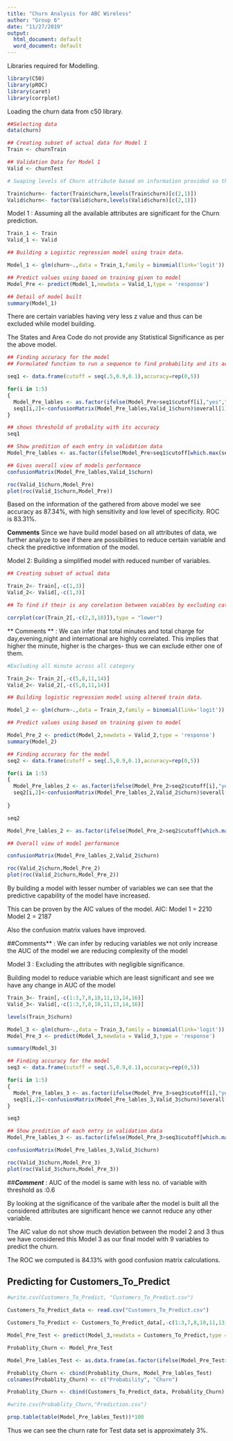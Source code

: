 ---
title: "Churn Analysis for ABC Wireless"
author: "Group 6"
date: "11/27/2019"
output:
  html_document: default
  word_document: default
---

Libraries required for Modelling.

```{r}
library(C50)
library(pROC)
library(caret)
library(corrplot)
```

Loading the churn data from c50 library.

```{r}
##Selecting data
data(churn)

## Creating subset of actual data for Model 1
Train <- churnTrain

## Validation Data for Model 1
Valid <- churnTest

# Swaping levels of Churn attribute based on information provided so that we find the probability of Churn (Yes) while modeling.

Train$churn<- factor(Train$churn,levels(Train$churn)[c(2,1)])  
Valid$churn<- factor(Valid$churn,levels(Valid$churn)[c(2,1)])
```

Model 1 : Assuming all the available attributes are significant for the Churn prediction.

```{r}
Train_1 <- Train
Valid_1 <- Valid

## Building a Logistic regression model using train data.

Model_1 <- glm(churn~.,data = Train_1,family = binomial(link='logit'))

## Predict values using based on training given to model
Model_Pre <- predict(Model_1,newdata = Valid_1,type = 'response')

## Detail of model built
summary(Model_1)
```

There are certain variables having very less z value and thus can be excluded while model building.

The States and Area Code do not provide any Statistical Significance as per the above model.

```{r}
## Finding accuracy for the model
## Formulated function to run a sequence to find probability and its accuracy

seq1 <- data.frame(cutoff = seq(.5,0.9,0.1),accuracy=rep(0,5))

for(i in 1:5)
{
  Model_Pre_lables <- as.factor(ifelse(Model_Pre>seq1$cutoff[i],"yes","no") )
  seq1[i,2]<-confusionMatrix(Model_Pre_lables,Valid_1$churn)$overall[1]
}

## shows threshold of probality with its accuracy
seq1

## Show predition of each entry in validation data
Model_Pre_lables <- as.factor(ifelse(Model_Pre>seq1$cutoff[which.max(seq1$accuracy)] ,"yes","no")) 

## Gives overall view of models performance
confusionMatrix(Model_Pre_lables,Valid_1$churn)

roc(Valid_1$churn,Model_Pre)
plot(roc(Valid_1$churn,Model_Pre))
```

Based on the information of the gathered from above model we see accuracy as 87.34%, with high sensitivity and low level of specificity.
ROC is 83.31%.


**Comments** Since we have build model based on all attributes of data, we further analyze to see if there are possibilities to reduce certain variable and check the predictive information of the model.


Model 2: Building a simplified model with reduced number of variables.

```{r}
## Creating subset of actual data

Train_2<- Train[,-c(1,3)]  
Valid_2<- Valid[,-c(1,3)]

## To find if their is any corelation between vaiables by excluding catagorical variable.

corrplot(cor(Train_2[,-c(2,3,18)]),type = "lower") 
```

** Comments ** :  We can infer that total minutes and total charge for day,evening,night and international are highly correlated. This implies that higher the minute, higher is the charges- thus we can exclude either one of them.

```{r}
#Excluding all minute across all category 

Train_2<- Train_2[,-c(5,8,11,14)] 
Valid_2<- Valid_2[,-c(5,8,11,14)]

## Building logistic regression model using altered train data. 

Model_2 <- glm(churn~.,data = Train_2,family = binomial(link='logit'))

## Predict values using based on training given to model

Model_Pre_2 <- predict(Model_2,newdata = Valid_2,type = 'response')
summary(Model_2)

## Finding accuracy for the model
seq2 <- data.frame(cutoff = seq(.5,0.9,0.1),accuracy=rep(0,5))

for(i in 1:5)
{
  Model_Pre_lables_2 <- as.factor(ifelse(Model_Pre_2>seq2$cutoff[i],"yes","no") )
  seq2[i,2]<-confusionMatrix(Model_Pre_lables_2,Valid_2$churn)$overall[1]
  
}

seq2

Model_Pre_lables_2 <- as.factor(ifelse(Model_Pre_2>seq2$cutoff[which.max(seq2$accuracy)] ,"yes","no") ) 

## Overall view of model performance

confusionMatrix(Model_Pre_lables_2,Valid_2$churn) 

roc(Valid_2$churn,Model_Pre_2)
plot(roc(Valid_2$churn,Model_Pre_2)) 
```

By building a model with lesser number of variables we can see that the predictive capability of the model have increased.

This can be proven by the AIC values of the model.
AIC:
Model 1 = 2210
Model 2 = 2187

Also the confusion matrix values have improved.

##Comments** : We can infer by reducing variables we not only increase the AUC of the model we are reducing complexity of the model


Model 3 : Excluding the attributes with negligible significance.

Building model to reduce variable which are least significant and see we have any change in AUC of the model

```{r}
Train_3<- Train[,-c(1:3,7,8,10,11,13,14,16)] 
Valid_3<- Valid[,-c(1:3,7,8,10,11,13,14,16)] 

levels(Train_3$churn)

Model_3 <- glm(churn~.,data = Train_3,family = binomial(link='logit')) 
Model_Pre_3 <- predict(Model_3,newdata = Valid_3,type = 'response') 

summary(Model_3)

## Finding accuracy for the model
seq3 <- data.frame(cutoff = seq(.5,0.9,0.1),accuracy=rep(0,5))

for(i in 1:5)
{
  Model_Pre_lables_3 <- as.factor(ifelse(Model_Pre_3>seq3$cutoff[i],"yes","no"))
  seq3[i,2]<-confusionMatrix(Model_Pre_lables_3,Valid_3$churn)$overall[1]
}

seq3

## Show predition of each entry in validation data
Model_Pre_lables_3 <- as.factor(ifelse(Model_Pre_3>seq3$cutoff[which.max(seq3$accuracy)] ,"yes","no")) 

confusionMatrix(Model_Pre_lables_3,Valid_3$churn)

roc(Valid_3$churn,Model_Pre_3)
plot(roc(Valid_3$churn,Model_Pre_3)) 

```

##***Comment*** : AUC of the model is same with less no. of variable with threshold as :0.6

By looking at the significance of the varibale after the model is built all the considered attributes are significant hence we cannot reduce any other variable.

The AIC value do not show much deviation between the model 2 and 3 thus we have considered this Model 3 as our final model with 9 variables to predict the churn.

The ROC we computed is 84.13% with good confusion matrix calculations.

## Predicting for Customers_To_Predict

```{r}
#write.csv(Customers_To_Predict, "Customers_To_Predict.csv")

Customers_To_Predict_data <- read.csv("Customers_To_Predict.csv")

Customers_To_Predict <- Customers_To_Predict_data[,-c(1:3,7,8,10,11,13,14,16)]

Model_Pre_Test <- predict(Model_3,newdata = Customers_To_Predict,type = 'response')

Probablity_Churn <- Model_Pre_Test

Model_Pre_lables_Test <- as.data.frame(as.factor(ifelse(Model_Pre_Test>.6,"yes","no")))

Probablity_Churn <- cbind(Probablity_Churn, Model_Pre_lables_Test)
colnames(Probablity_Churn) <- c("Probability", "Churn")

Probablity_Churn <- cbind(Customers_To_Predict_data, Probablity_Churn)

#write.csv(Probablity_Churn,"Prediction.csv")

prop.table(table(Model_Pre_lables_Test))*100
```

Thus we can see the churn rate for Test data set is approximately 3%.
